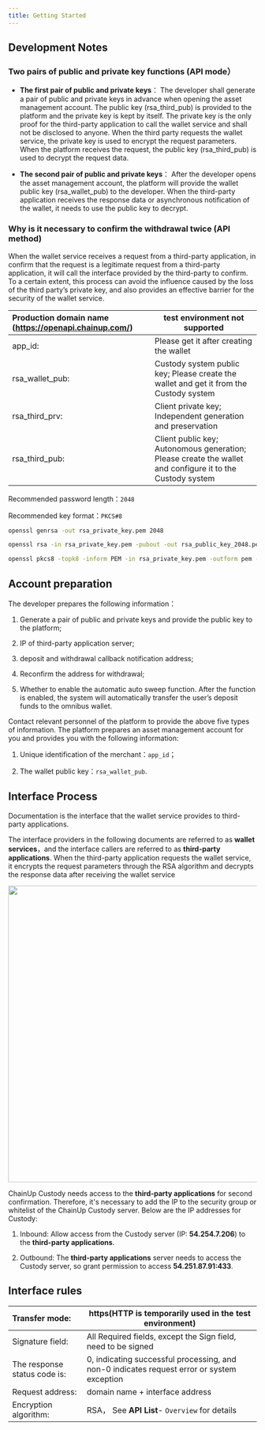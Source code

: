 ---
title: Getting Started
---


## Development Notes

### Two pairs of public and private key functions (API mode）

- **The first pair of public and private keys**：  The developer shall generate a pair of public and private keys in advance when opening the asset management account. The public key (rsa_third_pub) is provided to the platform and the private key is kept by itself. The private key is the only proof for the third-party application to call the wallet service and shall not be disclosed to anyone. When the third party requests the wallet service, the private key is used to encrypt the request parameters. When the platform receives the request, the public key (rsa_third_pub) is used to decrypt the request data.

- **The second pair of public and private keys**： After the developer opens the asset management account, the platform will provide the wallet public key (rsa_wallet_pub) to the developer. When the third-party application receives the response data or asynchronous notification of the wallet, it needs to use the public key to decrypt.

### Why is it necessary to confirm the withdrawal twice (API method)

When the wallet service receives a request from a third-party application, in confirm that the request is a legitimate request from a third-party application, it will call the interface provided by the third-party to confirm. To a certain extent, this process can avoid the influence caused by the loss of the third party’s private key, and also provides an effective barrier for the security of the wallet service.

| Production domain name (https://openapi.chainup.com/) |    test environment not supported                     |
| :------------------------------------------------------ | ------------------------------------------------------------ |
| app_id:                                                 | Please get it after creating the wallet                      |
| rsa_wallet_pub:                                         | Custody system public key; Please create the wallet and get it from the Custody system |
| rsa_third_prv:                                          | Client private key; Independent generation and preservation  |
| rsa_third_pub:                                          | Client public key; Autonomous generation; Please create the wallet and configure it to the Custody system |

Recommended password length：`2048`

Recommended key format：`PKCS#8`

```sh
openssl genrsa -out rsa_private_key.pem 2048

openssl rsa -in rsa_private_key.pem -pubout -out rsa_public_key_2048.pem

openssl pkcs8 -topk8 -inform PEM -in rsa_private_key.pem -outform pem -nocrypt -out private_pkcs8.pem
```


## Account preparation

The developer prepares the following information：

1. Generate a pair of public and private keys and provide the public key to the platform;

2. IP of third-party application server;

3. deposit and withdrawal callback notification address;

4. Reconfirm the address for withdrawal;

5. Whether to enable the automatic auto sweep function. After the function is enabled, the system will automatically transfer the user’s deposit funds to the omnibus wallet.

Contact relevant personnel of the platform to provide the above five types of information. The platform prepares an asset management account for you and provides you with the following information:

1. Unique identification of the merchant：`app_id`；

2. The wallet public key：`rsa_wallet_pub`.


## Interface Process

Documentation is the interface that the wallet service provides to third-party applications.

The interface providers in the following documents are referred to as **wallet services**，and the interface callers are referred to as **third-party applications**. When the third-party application requests the wallet service, it encrypts the request parameters through the RSA algorithm and decrypts the response data after receiving the wallet service

<div className="w-full flex items-center justify-center">
    <img src="/images/apis/cusotdy-prepare_en.png" width="600"/>
</div>

ChainUp Custody needs access to the **third-party applications** for second confirmation. Therefore, it's necessary to add the IP to the security group or whitelist of the ChainUp Custody server. Below are the IP addresses for Custody:

1. Inbound: Allow access from the Custody server (IP: **54.254.7.206**) to the **third-party applications**.

2. Outbound: The **third-party applications** server needs to access the Custody server, so grant permission to access **54.251.87.91:433**.

## Interface rules

| Transfer mode:               | https(HTTP is temporarily used in the test environment)      |
| :--------------------------- | ------------------------------------------------------------ |
| Signature field:             | All Required fields, except the Sign field, need to be signed |
| The response status code is: | 0, indicating successful processing, and non-0 indicates request error or system exception |
| Request address:             | domain name + interface address                              |
| Encryption algorithm:        | RSA， See **API List**- `Overview` for details               |

